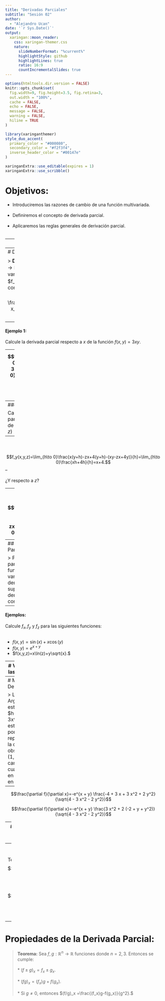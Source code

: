 ```yaml
---
title: "Derivadas Parciales"
subtitle: "Sesión 02"  
author: 
  - "Alejandro Ucan"
date: '`r Sys.Date()`'
output:
  xaringan::moon_reader:
    css: xaringan-themer.css
    nature:
      slideNumberFormat: "%current%"
      highlightStyle: github
      highlightLines: true
      ratio: 16:9
      countIncrementalSlides: true
---
```


```r
options(htmltools.dir.version = FALSE)
knitr::opts_chunk$set(
  fig.width=9, fig.height=3.5, fig.retina=3,
  out.width = "100%",
  cache = FALSE,
  echo = FALSE,
  message = FALSE, 
  warning = FALSE,
  hiline = TRUE
)
```

```r
library(xaringanthemer)
style_duo_accent(
  primary_color = "#000080",
  secondary_color = "#f2f3f4",
  inverse_header_color = "#00147e"
)
```

```r
xaringanExtra::use_editable(expires = 1)
xaringanExtra::use_scribble()
```
# Objetivos:

  * Introduciremos las razones de cambio de una función multivariada. <br/><br/>
  * Definiremos el concepto de derivada parcial. <br/><br/>
  * Aplicaremos las reglas generales de derivación parcial. <br/><br/>

---
# Motivación

El __índice de calor__ ($I$) mide los efectos combinados de la temperatura y la humedad. $I$ mide la sensación de la temperatura del aire cuando la temperatura es $T$ y la humedad relativa es $H.$

![Sensación Termica](SensacionTermica.png)

¿Cuál es la razón de cambio de $I$ cuando variamos $T$ en el punto $(96,70)$?

---
# Derivada Parcial

> __Definición:__ dada una función $f:\mathbb{R}^n\to \mathbb{R},$ la derivada parcial respecto a la variable $x_j,$ denotada por $f_{x_j}=\frac{\partial f}{\partial x_j},$ como el límite $$\lim_{h\to 0} \frac{f(x_1,\cdots,x_j+h,x_{j+1},\cdots, x_n)-f(x_1,\cdots,x_j,x_{j+1},\cdots, x_n)}{h}.$$

--

#### Ejemplo 1: 

Calcule la derivada parcial respecto a $x$ de la función $f(x,y)=3xy.$

--
$$f_x(x,y)=\lim_{h\to 0}\frac{3(x+h)y-3xy}{h}=\lim_{h\to 0}\frac{3(x+h-x)y}{h}=\lim_{h\to 0}\frac{3yh}{h}=3y.$$
---
#### Ejemplo 2:

Calcule la derivada parcial respecto a $y$ de la función $f(x,y,z)=xy-zx+4y.$

--
<br/><br/>
$$f_y(x,y,z)=\lim_{h\to 0}\frac{x(y+h)-zx+4(y+h)-(xy-zx+4y)}{h}=\lim_{h\to 0}\frac{xh+4h}{h}=x+4.$$
--
<br/><br/>
¿Y respecto a $z$?

--
<br/><br/>
$$f_y(x,y,z)=\lim_{h\to 0}\frac{xy-(z+h)x+4y-(xy-zx+4y)}{h}=\lim_{h\to 0}\frac{hx}{h}=x.$$

---
## ¿Cómo Derivar Parcialmente?

> Para derivar parcialmente una función respecto a una variable, basta con derivar la función suponiendo que las demás variables son constantes.

--

#### Ejemplos:

Calcule $f_x,\,f_y$ y $f_z$ para las siguientes funciones: <br/><br/>


* $f(x,y)=\sin(x)+x\cos(y)$
* $f(x,y)=e^{x+y}$
* $f(x,y,z)=x\ln(z)+y\sqrt{x}.$

---
# Visión geométrica de las Derivadas Parciales

Aquí vemos las derivadas parciales de la función $f(x,y)=x^2+xy+y^3$ en el punto $(1,1).$

<iframe src="https://www.geogebra.org/calculator/aemfszpg?embed" width="1200" height="400" allowfullscreen style="border: 1px solid #e4e4e4;border-radius: 4px;" frameborder="0"></iframe>

---
# Modelación con Derivadas Parciales:

> La inflación en Argentina (en 2019) está dadapor la función $h(x,y)=e^{x+y}\sqrt{4-3x^2-2y^2},$ donde $h$ está medida en porcentaje, y $(x,y)$ representa un punto en la ciudad. Si observamos en el punto $(1,1)$ ¿A qué razón cambia la inflación cuando nos movemos en dirección vertical? ¿Y en dirección horizontal?

--

$$\frac{\partial f}{\partial x}=-e^{x + y} \frac{-4 + 3 x + 3 x^2 + 2 y^2}{\sqrt{4 - 3 x^2 - 2 y^2}}$$

$$\frac{\partial f}{\partial x}=-e^{x + y} \frac{3 x^2 + 2 (-2 + y + y^2)}{\sqrt{4 - 3 x^2 - 2 y^2}}$$

---
# Derivación parcial implícita

#### Ejemplo:

Supongamos que $x,y,z$ satisfacen la siguiente ecuación: $$x^2+y^2-z^2=0.$$ Calcule $z_x$ y $z_y.$

--
<br/><br/>
Tenemos que $$\frac{\partial z}{\partial x}=\frac{x}{z}$$ $$\frac{\partial z}{\partial y}=\frac{y}{z}.$$

---
# Propiedades de la Derivada Parcial:

> __Teorema:__ Sea $f,g:\mathbb{R}^n\to\mathbb{R}$ funciones donde $n=2,3.$ Entonces se cumple:
<br/><br/>
  * $(f\pm g)_x=f_x\pm g_x.$ <br/><br/>
  * $(fg)_x = (f_x)g + f(g_x).$ <br/><br/>
  * Si $g\neq 0,$ entonces $(f/g)_x =\frac{(f_x)g-f(g_x)}{g^2}.$


